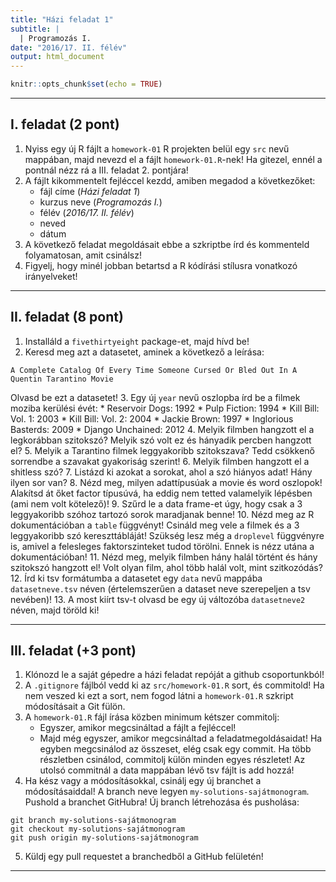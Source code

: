 ```yaml
---
title: "Házi feladat 1"
subtitle: |
  | Programozás I.
date: "2016/17. II. félév"
output: html_document
---
```


```r
knitr::opts_chunk$set(echo = TRUE)
```

---

## I. feladat (2 pont)
1. Nyiss egy új R fájlt a ```homework-01``` R projekten belül egy ```src``` nevű mappában, majd nevezd el a fájlt ```homework-01.R```-nek! Ha gitezel, ennél a pontnál nézz rá a III. feladat 2. pontjára!
2. A fájlt kikommentelt fejléccel kezdd, amiben megadod a következőket: 
    - fájl címe (*Házi feladat 1*)
    - kurzus neve (*Programozás I.*)
    - félév (*2016/17. II. félév*)
    - neved
    - dátum
3. A következő feladat megoldásait ebbe a szkriptbe írd és kommenteld folyamatosan, amit csinálsz!
4. Figyelj, hogy minél jobban betartsd a R kódírási stílusra vonatkozó irányelveket!

---

## II. feladat (8 pont)
1. Installáld a ```fivethirtyeight``` package-et, majd hívd be!
2. Keresd meg azt a datasetet, aminek a következő a leírása:
```
A Complete Catalog Of Every Time Someone Cursed Or Bled Out In A Quentin Tarantino Movie
```
Olvasd be ezt a datasetet!
3. Egy új ```year``` nevű oszlopba írd be a filmek moziba kerülési évét:
    * Reservoir Dogs: 1992
    * Pulp Fiction: 1994
    * Kill Bill: Vol. 1: 2003
    * Kill Bill: Vol. 2: 2004
    * Jackie Brown: 1997
    * Inglorious Basterds: 2009
    * Django Unchained: 2012
4. Melyik filmben hangzott el a legkorábban szitokszó? Melyik szó volt ez és hányadik percben hangzott el?
5. Melyik a Tarantino filmek leggyakoribb szitokszava? Tedd csökkenő sorrendbe a szavakat gyakoriság szerint!
6. Melyik filmben hangzott el a shitless szó?
7. Listázd ki azokat a sorokat, ahol a szó hiányos adat! Hány ilyen sor van?
8. Nézd meg, milyen adattípusúak a movie és word oszlopok! Alakítsd át őket factor típusúvá, ha eddig nem tetted valamelyik lépésben (ami nem volt kötelező)!
9. Szűrd le a data frame-et úgy, hogy csak a 3 leggyakoribb szóhoz tartozó sorok maradjanak benne!
10. Nézd meg az R dokumentációban a ```table``` függvényt! Csináld meg vele a filmek és a 3 leggyakoribb szó kereszttábláját! Szükség lesz még a ```droplevel``` függvényre is, amivel a felesleges faktorszinteket tudod törölni. Ennek is nézz utána a dokumentációban!
11. Nézd meg, melyik filmben hány halál történt és hány szitokszó hangzott el! Volt olyan film, ahol több halál volt, mint szitkozódás?
12. Írd ki tsv formátumba a datasetet egy ```data``` nevű mappába ```datasetneve.tsv``` néven (értelemszerűen a dataset neve szerepeljen a tsv nevében)!
13. A most kiírt tsv-t olvasd be egy új változóba ```datasetneve2``` néven, majd töröld ki!

---

## III. feladat (+3 pont)
1. Klónozd le a saját gépedre a házi feladat repóját a github csoportunkból!
2. A ```.gitignore``` fájlból vedd ki az ```src/homework-01.R``` sort, és commitold! Ha nem veszed ki ezt a sort, nem fogod látni a ```homework-01.R``` szkript módosításait a Git fülön.
3. A ```homework-01.R``` fájl írása közben minimum kétszer commitolj:
    * Egyszer, amikor megcsináltad a fájlt a fejléccel!
    * Majd még egyszer, amikor megcsináltad a feladatmegoldásaidat! Ha egyben megcsinálod az összeset, elég csak egy commit. Ha több részletben csinálod, commitolj külön minden egyes részletet! Az utolsó commitnál a data mappában lévő tsv fájlt is add hozzá!
4. Ha kész vagy a módosításokkal, csinálj egy új branchet a módosításaiddal! A branch neve legyen ```my-solutions-sajátmonogram```. Pushold a branchet GitHubra! Új branch létrehozása és pusholása:
```
git branch my-solutions-sajátmonogram
git checkout my-solutions-sajátmonogram
git push origin my-solutions-sajátmonogram
```
5. Küldj egy pull requestet a branchedből a GitHub felületén!

---
 

